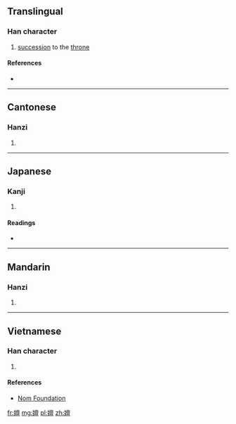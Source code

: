 ==Translingual==

===Han character===
{{Han char|rn=38|rad=女|as=13|sn=16|four=4041<sub>6</sub>|canj=女卜田一 (VYWM)|ids=⿰[[女]][[亶]]}}

# [[succession]] to the [[throne]]

====References====
* {{Han ref|kx=0272.080|dkj=06771|dj=0540.080|hdz=21085.010|uh=5B17|ud=23319|bh=E951|bd=59729}}

----

==Cantonese==

===Hanzi===
{{yue-hanzi|jyut=[[sin6]]|y=sin6}}

# {{defn|lang=yue|sort=女13}}

----

==Japanese==

===Kanji===
{{ja-kanji|grade=|rs=女13}}

# {{defn|lang=ja|sort=女13}}

====Readings====
* {{ja-readings|on=[[せん]] (sen), [[ぜん]] (zen), [[たん]] (tan)|kun=[[ゆるい]] (yurui)}}

----

==Mandarin==

===Hanzi===
{{cmn-hanzi|pin=[[shàn]] ([[shan4]])|wg=shan<sup>4</sup>}}

# {{defn|lang=cmn|sort=女13}}

----

==Vietnamese==

===Han character===
{{vi-readings|rs=女13| hanviet = thiện}}

# {{defn|lang=vi|sort=女13}}

====References====
*[http://nomfoundation.org/common/nom_details.php?codepoint=5b17 Nom Foundation]

[[fr:嬗]]
[[mg:嬗]]
[[pl:嬗]]
[[zh:嬗]]